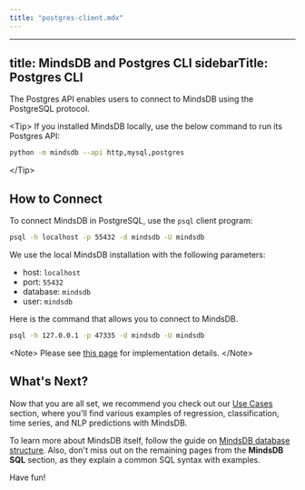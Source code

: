 ```yaml
---
title: "postgres-client.mdx"
---
```


---
title: MindsDB and Postgres CLI
sidebarTitle: Postgres CLI
---

The Postgres API enables users to connect to MindsDB using the PostgreSQL protocol.

&lt;Tip&gt;
If you installed MindsDB locally, use the below command to run its Postgres API:

```bash
python -m mindsdb --api http,mysql,postgres
```
&lt;/Tip&gt;

## How to Connect

To connect MindsDB in PostgreSQL, use the `psql` client program:

```bash
psql -h localhost -p 55432 -d mindsdb -U mindsdb
```

We use the local MindsDB installation with the following parameters:

* host: `localhost`
* port: `55432`
* database: `mindsdb`
* user: `mindsdb`

Here is the command that allows you to connect to MindsDB.

```bash
psql -h 127.0.0.1 -p 47335 -d mindsdb -U mindsdb
```

&lt;Note&gt;
Please see [this page](https://github.com/mindsdb/mindsdb/tree/main/mindsdb/api/postgres) for implementation details.
&lt;/Note&gt;

## What's Next?

Now that you are all set, we recommend you check out our [Use Cases](/use-cases/overview) section, where you'll find various examples of regression, classification, time series, and NLP predictions with MindsDB.

To learn more about MindsDB itself, follow the guide on [MindsDB database structure](/sql/table-structure/). Also, don't miss out on the remaining pages from the **MindsDB SQL** section, as they explain a common SQL syntax with examples.

Have fun!
